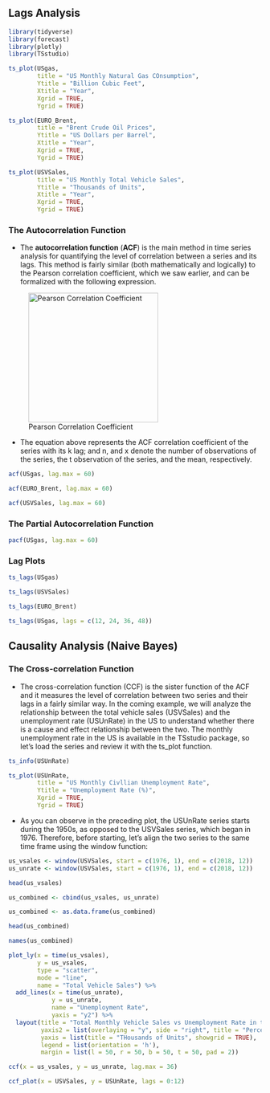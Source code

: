## Lags Analysis

```r
library(tidyverse)
library(forecast)
library(plotly)
library(TSstudio)
```

```r
ts_plot(USgas,
        title = "US Monthly Natural Gas COnsumption",
        Ytitle = "Billion Cubic Feet",
        Xtitle = "Year",
        Xgrid = TRUE,
        Ygrid = TRUE)
```

```r
ts_plot(EURO_Brent,
        title = "Brent Crude Oil Prices",
        Ytitle = "US Dollars per Barrel",
        Xtitle = "Year",
        Xgrid = TRUE,
        Ygrid = TRUE)
```

```r
ts_plot(USVSales,
        title = "US Monthly Total Vehicle Sales",
        Ytitle = "Thousands of Units",
        Xtitle = "Year",
        Xgrid = TRUE,
        Ygrid = TRUE)
```

### The Autocorrelation Function

-   The **autocorrelation function** (**ACF**) is the main method in time series analysis for quantifying the level of correlation between a series and its lags. This method is fairly similar (both mathematically and logically) to the Pearson correlation coefficient, which we saw earlier, and can be formalized with the following expression.

![Pearson Correlation Coefficient](images/pearson%20correlation.png){width="258"}

-   The equation above represents the ACF correlation coefficient of the series with its k lag; and n, and x denote the number of observations of the series, the t observation of the series, and the mean, respectively.

```r
acf(USgas, lag.max = 60)
```

```r
acf(EURO_Brent, lag.max = 60)
```

```r
acf(USVSales, lag.max = 60)
```

### The Partial Autocorrelation Function

```r
pacf(USgas, lag.max = 60)
```

### Lag Plots

```r
ts_lags(USgas)
```

```r
ts_lags(USVSales)
```

```r
ts_lags(EURO_Brent)
```

```r
ts_lags(USgas, lags = c(12, 24, 36, 48))
```

## Causality Analysis (Naive Bayes)

### The Cross-correlation Function

-   The cross-correlation function (CCF) is the sister function of the ACF and it measures the level of correlation between two series and their lags in a fairly similar way. In the coming example, we will analyze the relationship between the total vehicle sales (USVSales) and the unemployment rate (USUnRate) in the US to understand whether there is a cause and effect relationship between the two. The monthly unemployment rate in the US is available in the TSstudio package, so let's load the series and review it with the ts_plot function.

```r
ts_info(USUnRate)
```

```r
ts_plot(USUnRate,
        title = "US Monthly Civllian Unemployment Rate",
        Ytitle = "Unemployment Rate (%)",
        Xgrid = TRUE,
        Ygrid = TRUE)
```

-   As you can observe in the preceding plot, the USUnRate series starts during the 1950s, as opposed to the USVSales series, which began in 1976. Therefore, before starting, let's align the two series to the same time frame using the window function:

```r
us_vsales <- window(USVSales, start = c(1976, 1), end = c(2018, 12))
us_unrate <- window(USVSales, start = c(1976, 1), end = c(2018, 12))
```

```r
head(us_vsales)
```

```r
us_combined <- cbind(us_vsales, us_unrate)

us_combined <- as.data.frame(us_combined)

head(us_combined)
```

```r
names(us_combined)
```

```r
plot_ly(x = time(us_vsales),
        y = us_vsales,
        type = "scatter",
        mode = "line",
        name = "Total Vehicle Sales") %>%
  add_lines(x = time(us_unrate),
            y = us_unrate,
            name = "Unemployment Rate",
            yaxis = "y2") %>%
  layout(title = "Total Monthly Vehicle Sales vs Unemployment Rate in the US",
         yaxis2 = list(overlaying = "y", side = "right", title = "Percentage", showgrid = TRUE),
         yaxis = list(title = "THousands of Units", showgrid = TRUE),
         legend = list(orientation = 'h'),
         margin = list(l = 50, r = 50, b = 50, t = 50, pad = 2))
```

```r
ccf(x = us_vsales, y = us_unrate, lag.max = 36)
```

```r
ccf_plot(x = USVSales, y = USUnRate, lags = 0:12)
```
